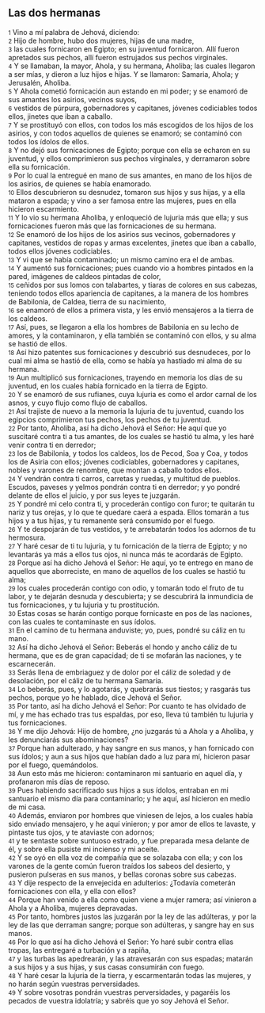 == Las dos hermanas ==

{{anchor|1}} <small>1</small> Vino a mí palabra de Jehová, diciendo:<br>
{{anchor|2}} <small>2</small> Hijo de hombre, hubo dos mujeres, hijas de una madre,<br>
{{anchor|3}} <small>3</small> las cuales fornicaron en Egipto; en su juventud fornicaron. Allí fueron apretados sus pechos, allí fueron estrujados sus pechos virginales.<br>
{{anchor|4}} <small>4</small> Y se llamaban, la mayor, Ahola, y su hermana, Aholiba; las cuales llegaron a ser mías, y dieron a luz hijos e hijas. Y se llamaron: Samaria, Ahola; y Jerusalén, Aholiba.<br>
{{anchor|5}} <small>5</small> Y Ahola cometió fornicación aun estando en mi poder; y se enamoró de sus amantes los asirios, vecinos suyos,<br>
{{anchor|6}} <small>6</small> vestidos de púrpura, gobernadores y capitanes, jóvenes codiciables todos ellos, jinetes que iban a caballo.<br>
{{anchor|7}} <small>7</small> Y se prostituyó con ellos, con todos los más escogidos de los hijos de los asirios, y con todos aquellos de quienes se enamoró; se contaminó con todos los ídolos de ellos.<br>
{{anchor|8}} <small>8</small> Y no dejó sus fornicaciones de Egipto; porque con ella se echaron en su juventud, y ellos comprimieron sus pechos virginales, y derramaron sobre ella su fornicación.<br>
{{anchor|9}} <small>9</small> Por lo cual la entregué en mano de sus amantes, en mano de los hijos de los asirios, de quienes se había enamorado.<br>
{{anchor|10}} <small>10</small> Ellos descubrieron su desnudez, tomaron sus hijos y sus hijas, y a ella mataron a espada; y vino a ser famosa entre las mujeres, pues en ella hicieron escarmiento.<br>
{{anchor|11}} <small>11</small> Y lo vio su hermana Aholiba, y enloqueció de lujuria más que ella; y sus fornicaciones fueron más que las fornicaciones de su hermana.<br>
{{anchor|12}} <small>12</small> Se enamoró de los hijos de los asirios sus vecinos, gobernadores y capitanes, vestidos de ropas y armas excelentes, jinetes que iban a caballo, todos ellos jóvenes codiciables.<br>
{{anchor|13}} <small>13</small> Y vi que se había contaminado; un mismo camino era el de ambas.<br>
{{anchor|14}} <small>14</small> Y aumentó sus fornicaciones; pues cuando vio a hombres pintados en la pared, imágenes de caldeos pintadas de color,<br>
{{anchor|15}} <small>15</small> ceñidos por sus lomos con talabartes, y tiaras de colores en sus cabezas, teniendo todos ellos apariencia de capitanes, a la manera de los hombres de Babilonia, de Caldea, tierra de su nacimiento,<br>
{{anchor|16}} <small>16</small> se enamoró de ellos a primera vista, y les envió mensajeros a la tierra de los caldeos.<br>
{{anchor|17}} <small>17</small> Así, pues, se llegaron a ella los hombres de Babilonia en su lecho de amores, y la contaminaron, y ella también se contaminó con ellos, y su alma se hastió de ellos.<br>
{{anchor|18}} <small>18</small> Así hizo patentes sus fornicaciones y descubrió sus desnudeces, por lo cual mi alma se hastió de ella, como se había ya hastiado mi alma de su hermana.<br>
{{anchor|19}} <small>19</small> Aun multiplicó sus fornicaciones, trayendo en memoria los días de su juventud, en los cuales había fornicado en la tierra de Egipto.<br>
{{anchor|20}} <small>20</small> Y se enamoró de sus rufianes, cuya lujuria es como el ardor carnal de los asnos, y cuyo flujo como flujo de caballos.<br>
{{anchor|21}} <small>21</small> Así trajiste de nuevo a la memoria la lujuria de tu juventud, cuando los egipcios comprimieron tus pechos, los pechos de tu juventud.<br>
{{anchor|22}} <small>22</small> Por tanto, Aholiba, así ha dicho Jehová el Señor: He aquí que yo suscitaré contra ti a tus amantes, de los cuales se hastió tu alma, y les haré venir contra ti en derredor;<br>
{{anchor|23}} <small>23</small> los de Babilonia, y todos los caldeos, los de Pecod, Soa y Coa, y todos los de Asiria con ellos; jóvenes codiciables, gobernadores y capitanes, nobles y varones de renombre, que montan a caballo todos ellos.<br>
{{anchor|24}} <small>24</small> Y vendrán contra ti carros, carretas y ruedas, y multitud de pueblos. Escudos, paveses y yelmos pondrán contra ti en derredor; y yo pondré delante de ellos el juicio, y por sus leyes te juzgarán.<br>
{{anchor|25}} <small>25</small> Y pondré mi celo contra ti, y procederán contigo con furor; te quitarán tu nariz y tus orejas, y lo que te quedare caerá a espada. Ellos tomarán a tus hijos y a tus hijas, y tu remanente será consumido por el fuego.<br>
{{anchor|26}} <small>26</small> Y te despojarán de tus vestidos, y te arrebatarán todos los adornos de tu hermosura.<br>
{{anchor|27}} <small>27</small> Y haré cesar de ti tu lujuria, y tu fornicación de la tierra de Egipto; y no levantarás ya más a ellos tus ojos, ni nunca más te acordarás de Egipto.<br>
{{anchor|28}} <small>28</small> Porque así ha dicho Jehová el Señor: He aquí, yo te entrego en mano de aquellos que aborreciste, en mano de aquellos de los cuales se hastió tu alma;<br>
{{anchor|29}} <small>29</small> los cuales procederán contigo con odio, y tomarán todo el fruto de tu labor, y te dejarán desnuda y descubierta; y se descubrirá la inmundicia de tus fornicaciones, y tu lujuria y tu prostitución.<br>
{{anchor|30}} <small>30</small> Estas cosas se harán contigo porque fornicaste en pos de las naciones, con las cuales te contaminaste en sus ídolos.<br>
{{anchor|31}} <small>31</small> En el camino de tu hermana anduviste; yo, pues, pondré su cáliz en tu mano.<br>
{{anchor|32}} <small>32</small> Así ha dicho Jehová el Señor: Beberás el hondo y ancho cáliz de tu hermana, que es de gran capacidad; de ti se mofarán las naciones, y te escarnecerán.<br>
{{anchor|33}} <small>33</small> Serás llena de embriaguez y de dolor por el cáliz de soledad y de desolación, por el cáliz de tu hermana Samaria.<br>
{{anchor|34}} <small>34</small> Lo beberás, pues, y lo agotarás, y quebrarás sus tiestos; y rasgarás tus pechos, porque yo he hablado, dice Jehová el Señor.<br>
{{anchor|35}} <small>35</small> Por tanto, así ha dicho Jehová el Señor: Por cuanto te has olvidado de mí, y me has echado tras tus espaldas, por eso, lleva tú también tu lujuria y tus fornicaciones.<br>
{{anchor|36}} <small>36</small> Y me dijo Jehová: Hijo de hombre, ¿no juzgarás tú a Ahola y a Aholiba, y les denunciarás sus abominaciones?<br>
{{anchor|37}} <small>37</small> Porque han adulterado, y hay sangre en sus manos, y han fornicado con sus ídolos; y aun a sus hijos que habían dado a luz para mí, hicieron pasar por el fuego, quemándolos.<br>
{{anchor|38}} <small>38</small> Aun esto más me hicieron: contaminaron mi santuario en aquel día, y profanaron mis días de reposo.<br>
{{anchor|39}} <small>39</small> Pues habiendo sacrificado sus hijos a sus ídolos, entraban en mi santuario el mismo día para contaminarlo; y he aquí, así hicieron en medio de mi casa.<br>
{{anchor|40}} <small>40</small> Además, enviaron por hombres que viniesen de lejos, a los cuales había sido enviado mensajero, y he aquí vinieron; y por amor de ellos te lavaste, y pintaste tus ojos, y te ataviaste con adornos;<br>
{{anchor|41}} <small>41</small> y te sentaste sobre suntuoso estrado, y fue preparada mesa delante de él, y sobre ella pusiste mi incienso y mi aceite.<br>
{{anchor|42}} <small>42</small> Y se oyó en ella voz de compañía que se solazaba con ella; y con los varones de la gente común fueron traídos los sabeos del desierto, y pusieron pulseras en sus manos, y bellas coronas sobre sus cabezas.<br>
{{anchor|43}} <small>43</small> Y dije respecto de la envejecida en adulterios: ¿Todavía cometerán fornicaciones con ella, y ella con ellos?<br>
{{anchor|44}} <small>44</small> Porque han venido a ella como quien viene a mujer ramera; así vinieron a Ahola y a Aholiba, mujeres depravadas.<br>
{{anchor|45}} <small>45</small> Por tanto, hombres justos las juzgarán por la ley de las adúlteras, y por la ley de las que derraman sangre; porque son adúlteras, y sangre hay en sus manos.<br>
{{anchor|46}} <small>46</small> Por lo que así ha dicho Jehová el Señor: Yo haré subir contra ellas tropas, las entregaré a turbación y a rapiña,<br>
{{anchor|47}} <small>47</small> y las turbas las apedrearán, y las atravesarán con sus espadas; matarán a sus hijos y a sus hijas, y sus casas consumirán con fuego.<br>
{{anchor|48}} <small>48</small> Y haré cesar la lujuria de la tierra, y escarmentarán todas las mujeres, y no harán según vuestras perversidades.<br>
{{anchor|49}} <small>49</small> Y sobre vosotras pondrán vuestras perversidades, y pagaréis los pecados de vuestra idolatría; y sabréis que yo soy Jehová el Señor.<br>
